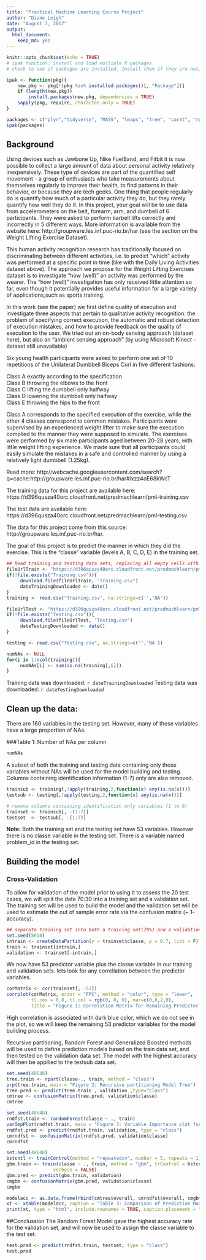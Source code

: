 ```yaml
---
title: "Practical Machine Learning Course Project"
author: "Diane Leigh"
date: "August 7, 2017"
output: 
  html_document: 
    keep_md: yes
---
```


```r
knitr::opts_chunk$set(echo = TRUE)
# ipak function: install and load multiple R packages.
# check to see if packages are installed. Install them if they are not, then load them into the R session.

ipak <- function(pkg){
    new.pkg <- pkg[!(pkg %in% installed.packages()[, "Package"])]
    if (length(new.pkg)) 
        install.packages(new.pkg, dependencies = TRUE)
    sapply(pkg, require, character.only = TRUE)
}

packages <- c("plyr","tidyverse", "MASS", "leaps", "tree", "caret", "rpart", "randomForest", "corrplot", "xtable", "knitr", "gbm", "rattle", "rpart.plot")
ipak(packages)
```

## Background

Using devices such as Jawbone Up, Nike FuelBand, and Fitbit it is now possible to collect a large amount of data about personal activity relatively inexpensively. These type of devices are part of the quantified self movement - a group of enthusiasts who take measurements about themselves regularly to improve their health, to find patterns in their behavior, or because they are tech geeks. One thing that people regularly do is quantify how much of a particular activity they do, but they rarely quantify how well they do it. In this project, your goal will be to use data from accelerometers on the belt, forearm, arm, and dumbell of 6 participants. They were asked to perform barbell lifts correctly and incorrectly in 5 different ways. More information is available from the website here: http://groupware.les.inf.puc-rio.br/har (see the section on the Weight Lifting Exercise Dataset).

This human activity recognition research has traditionally focused on discriminating between different activities, i.e. to predict "which" activity was performed at a specific point in time (like with the Daily Living Activities dataset above). The approach we propose for the Weight Lifting Exercises dataset is to investigate "how (well)" an activity was performed by the wearer. The "how (well)" investigation has only received little attention so far, even though it potentially provides useful information for a large variety of applications,such as sports training.

In this work (see the paper) we first define quality of execution and investigate three aspects that pertain to qualitative activity recognition: the problem of specifying correct execution, the automatic and robust detection of execution mistakes, and how to provide feedback on the quality of execution to the user. We tried out an on-body sensing approach (dataset here), but also an "ambient sensing approach" (by using Microsoft Kinect - dataset still unavailable)

Six young health participants were asked to perform one set of 10 repetitions of the Unilateral Dumbbell Biceps Curl in five different fashions: 

Class A exactly according to the specification  
Class B throwing the elbows to the front  
Class C lifting the dumbbell only halfway  
Class D lowering the dumbbell only halfway   
Class E throwing the hips to the front  

Class A corresponds to the specified execution of the exercise, while the other 4 classes correspond to common mistakes. Participants were supervised by an experienced weight lifter to make sure the execution complied to the manner they were supposed to simulate. The exercises were performed by six male participants aged between 20-28 years, with little weight lifting experience. We made sure that all participants could easily simulate the mistakes in a safe and controlled manner by using a relatively light dumbbell (1.25kg).

Read more: http://webcache.googleusercontent.com/search?q=cache:http://groupware.les.inf.puc-rio.br/har#ixzz4oE68kWcT

The training data for this project are available here:
https://d396qusza40orc.cloudfront.net/predmachlearn/pml-training.csv

The test data are available here:
https://d396qusza40orc.cloudfront.net/predmachlearn/pml-testing.csv

The data for this project come from this source: http://groupware.les.inf.puc-rio.br/har. 

The goal of this project is to predict the manner in which they did the exercise. This is the "classe" variable (levels A, B, C, D, E) in the training set. 

```r
## Read training and testing data sets, replacing all empty cells with NA.
fileUrlTrain <- "https://d396qusza40orc.cloudfront.net/predmachlearn/pml-training.csv"
if(!file.exists("Training.csv")){
     download.file(fileUrlTrain, "Training.csv")
     dateTrainingDownloaded <- date()
}
training <- read.csv("Training.csv", na.strings=c('','NA'))

fileUrlTest <- "https://d396qusza40orc.cloudfront.net/predmachlearn/pml-testing.csv"
if(!file.exists("Testing.csv")){
     download.file(fileUrlTest, "Testing.csv")
     dateTestingDownloaded <- date()
}

testing <- read.csv("Testing.csv", na.strings=c('','NA'))

numNAs <- NULL
for(i in 1:ncol(training)){
     numNAs[i] <- sum(is.na(training[,i]))
}
```

Training data was downloaded: `r dateTrainingDownloaded`
Testing data was downloaded: `r dateTestingDownloaded`

## Clean up the data:
There are 160 variables in the testing set. However, many of these variables have a large proportion of NAs. 

###Table 1: Number of NAs per column
```r
numNAs
```

A subset of both the training and testing data containing only those variables without NAs will be used for the model building and testing. Columns containing identification information (1-7) only are also removed.
```r
trainsub <- training[,!apply(training,2,function(x) any(is.na(x)))]
testsub <- testing[,!apply(testing,2,function(x) any(is.na(x)))]

# remove columns containing identification only variables (1 to 6)
trainset <- trainsub[, -(1:7)]
testset  <- testsub[, -(1:7)]

```

**Note:** Both the training set and the testing set have 53 variables. However there is no classe variable in the testing set. There is a variable named problem_id in the testing set.

## Building the model
### Cross-Validation
To allow for validation of the model prior to using it to assess the 20 test cases, we will split the data 70:30 into a training set and a validation set. The training set will be used to build the model and the validation set will be used to estimate the out of sample error rate via the confusion matrix (~ 1- accuracy).

```r
## separate training set into both a training set(70%) and a validation set(30%).
set.seed(8918)
intrain <- createDataPartition(y = trainset$classe, p = 0.7, list = F)
train <- trainset[intrain,]
validation <- trainset[-intrain,]
```
We now have 53 predictor variable plus the classe variable in our training and validation sets. lets look for any correllation between the predictor variables.

```r
corMatrix <- cor(trainset[, -53])
corrplot(corMatrix, order = "FPC", method = "color", type = "lower",
         tl.cex = 0.8, tl.col = rgb(0, 0, 0), mar=c(0,0,2,0), 
         title = "Figure 1: Correlation Matrix for Remaining Predictor Variables")

```

High correlation is associated with dark blue color, which we do not see in the plot, so we will keep the remaining 53 predictor variables for the model building process.

Recursive partitioning, Random Forest and Generalized Boosted methods will be used to define prediction models based on the train data set, and then tested on the validation data set. The model with the highest accuracy will then be appllied to the testsub data set.

```r
set.seed(48648)
tree.train <- rpart(classe~., train, method = "class")
prp(tree.train, main = "Figure 2: Recursive partitioning Model Tree")
tree.pred <- predict(tree.train , validation ,type="class")
cmtree <- confusionMatrix(tree.pred, validation$classe)
cmtree
```

```r
set.seed(48648)
rndfst.train <- randomForest(classe ~ ., train)
varImpPlot(rndfst.train, main = "Figure 3: Variable Importance plot for Random Forest Model")
rndfst.pred <- predict(rndfst.train, validation, type = "class")
cmrndfst <- confusionMatrix(rndfst.pred, validation$classe)
cmrndfst

```


```r
set.seed(48648)
bstcntl <- trainControl(method = "repeatedcv", number = 5, repeats = 1)
gbm.train <- train(classe ~ ., train, method = "gbm", trControl = bstcntl,
                 verbose = FALSE)
gbm.pred <- predict(gbm.train, validation)
cmgbm <- confusionMatrix(gbm.pred, validation$classe)
cmgbm

```

```r
modelacc <- as.data.frame(rbind(cmtree$overall, cmrndfst$overall, cmgbm$overall), row.names = c("Recursive partitioning", "Random Forest", "Generalized Boosting"))
xt <- xtable(modelacc, caption = "Table 3: Comparison of Prediction Models", align = "cccccccc")
print(xt, type = "html", include.rownames = TRUE, caption.placement = "top")
```

##Conclussion
The Random Forest Model gave the highest accuracy rate for the validation set, and will now be used to assign the classe variable to the test set.

```r
test.pred <- predict(rndfst.train, testset, type = "class")
test.pred
```

